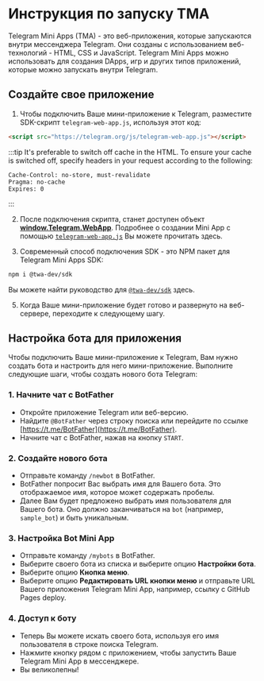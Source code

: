 # Инструкция по запуску TMA

Telegram Mini Apps (TMA) - это веб-приложения, которые запускаются внутри мессенджера Telegram. Они созданы с использованием веб-технологий - HTML, CSS и JavaScript. Telegram Mini Apps можно использовать для создания DApps, игр и других типов приложений, которые можно запускать внутри Telegram.

## Создайте свое приложение

1. Чтобы подключить Ваше мини-приложение к Telegram, разместите SDK-скрипт `telegram-web-app.js`, используя этот код:

```html
<script src="https://telegram.org/js/telegram-web-app.js"></script>
```

:::tip
It's preferable to switch off cache in the HTML. To ensure your cache is switched off, specify headers in your request according to the following:

```curl
Cache-Control: no-store, must-revalidate
Pragma: no-cache
Expires: 0
```

:::

2. После подключения скрипта, станет доступен объект **[window.Telegram.WebApp](https://core.telegram.org/bots/webapps#initializing-web-apps)**. Подробнее о создании Mini App с помощью [`telegram-web-app.js`](/v3/guidelines/dapps/tma/tutorials/app-examples#basic-tma-example) Вы можете прочитать здесь.

3. Современный способ подключения SDK - это NPM пакет для Telegram Mini Apps SDK:

```bash npm2yarn
npm i @twa-dev/sdk
```

Вы можете найти руководство для [`@twa-dev/sdk`](/v3/guidelines/dapps/tma/tutorials/app-example#modern-tma-example) здесь.

5. Когда Ваше мини-приложение будет готово и развернуто на веб-сервере, переходите к следующему шагу.

## Настройка бота для приложения

Чтобы подключить Ваше мини-приложение к Telegram, Вам нужно создать бота и настроить для него мини-приложение. Выполните следующие шаги, чтобы создать нового бота Telegram:

### 1. Начните чат с BotFather

- Откройте приложение Telegram или веб-версию.
- Найдите `@BotFather` через строку поиска или перейдите по ссылке [https://t.me/BotFather](https://t.me/BotFather).
- Начните чат с BotFather, нажав на кнопку `START`.

### 2. Создайте нового бота

- Отправьте команду `/newbot` в BotFather.
- BotFather попросит Вас выбрать имя для Вашего бота. Это отображаемое имя, которое может содержать пробелы.
- Далее Вам будет предложено выбрать имя пользователя для Вашего бота. Оно должно заканчиваться на `bot` (например, `sample_bot`) и быть уникальным.

### 3. Настройка Bot Mini App

- Отправьте команду `/mybots` в BotFather.
- Выберите своего бота из списка и выберите опцию **Настройки бота**.
- Выберите опцию **Кнопка меню**.
- Выберите опцию **Редактировать URL кнопки меню** и отправьте URL Вашего приложения Telegram Mini App, например, ссылку с GitHub Pages deploy.

### 4. Доступ к боту

- Теперь Вы можете искать своего бота, используя его имя пользователя в строке поиска Telegram.
- Нажмите кнопку рядом с приложением, чтобы запустить Ваше Telegram Mini App в мессенджере.
- Вы великолепны!

